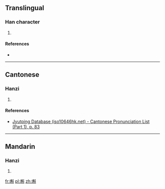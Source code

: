 ==Translingual==

===Han character===
{{Han char|rn=30|rad=口|as=11|sn=14|four=6400<sub>0</sub>|canj=口弓月十 (RNBJ)|ids=⿰[[口]][[斛]]}}

# {{defn|Han|sort=口11}}

====References====
* {{Han ref|kx=0206.201|dkj=04233|hdz=10678.030|uh=561D|ud=22045|bh=E152|bd=57682}}

----

==Cantonese==

===Hanzi===
{{yue-hanzi|jyut=[[huk6]]|y=huk6}}

# {{defn|lang=yue|sort=口11}}

====References====
*[http://www.iso10646hk.net/jp/document/download.jsp Jyutping Database (iso10646hk.net) - Cantonese Pronunciation List (Part 1), p. 83]

----

==Mandarin==

===Hanzi===
{{cmn-hanzi|pin=[[hú]] ([[hu2]])|wg=hu<sup>2</sup>}}

# {{defn|lang=cmn|sort=口11}}

[[fr:嘝]]
[[pl:嘝]]
[[zh:嘝]]